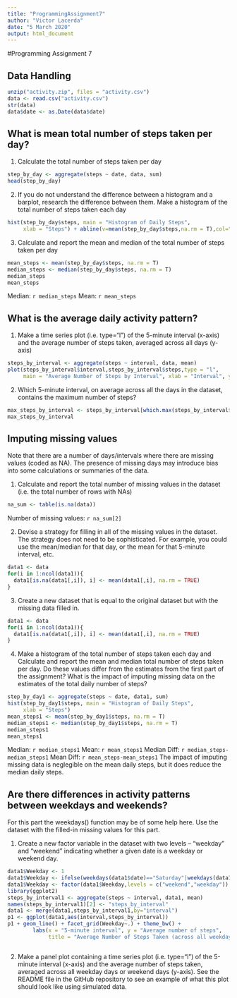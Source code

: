 ```yaml
---
title: "ProgrammingAssignment7"
author: "Victor Lacerda"
date: "5 March 2020"
output: html_document
---
```


#Programming Assignment 7

## Data Handling
```r
unzip("activity.zip", files = "activity.csv")
data <- read.csv("activity.csv")
str(data)
data$date <- as.Date(data$date)
```

## What is mean total number of steps taken per day?
1. Calculate the total number of steps taken per day
```r
step_by_day <- aggregate(steps ~ date, data, sum)
head(step_by_day)
```

2. If you do not understand the difference between a histogram and a barplot, research the difference between them. Make a histogram of the total number of steps taken each day
```r
hist(step_by_day$steps, main = "Histogram of Daily Steps",
     xlab = "Steps") + abline(v=mean(step_by_day$steps,na.rm = T),col="red")

```

3. Calculate and report the mean and median of the total number of steps taken per day
```r
mean_steps <- mean(step_by_day$steps, na.rm = T)
median_steps <- median(step_by_day$steps, na.rm = T)
median_steps
mean_steps
```
Median: `r median_steps`
Mean: `r mean_steps`

## What is the average daily activity pattern?
1. Make a time series plot (i.e. \color{red}{\verb|type = "l"|}type="l") of the 5-minute interval (x-axis) and the average number of steps taken, averaged across all days (y-axis)
```r
steps_by_interval <- aggregate(steps ~ interval, data, mean)
plot(steps_by_interval$interval,steps_by_interval$steps,type = "l",
     main = "Average Number of Steps by Interval", xlab = "Interval", ylab = "Steps")
```

2. Which 5-minute interval, on average across all the days in the dataset, contains the maximum number of steps?
```r
max_steps_by_interval <- steps_by_interval[which.max(steps_by_interval$steps),1]
max_steps_by_interval        
```

## Imputing missing values
Note that there are a number of days/intervals where there are missing values (coded as \color{red}{\verb|NA|}NA). The presence of missing days may introduce bias into some calculations or summaries of the data.

1. Calculate and report the total number of missing values in the dataset (i.e. the total number of rows with \color{red}{\verb|NA|}NAs)
```r
na_sum <- table(is.na(data))   
```
Number of missing values: `r na_sum[2]`

2. Devise a strategy for filling in all of the missing values in the dataset. The strategy does not need to be sophisticated. For example, you could use the mean/median for that day, or the mean for that 5-minute interval, etc.
```r
data1 <- data
for(i in 1:ncol(data1)){
  data1[is.na(data1[,i]), i] <- mean(data1[,i], na.rm = TRUE)
}
```

3. Create a new dataset that is equal to the original dataset but with the missing data filled in.
```r
data1 <- data
for(i in 1:ncol(data1)){
  data1[is.na(data1[,i]), i] <- mean(data1[,i], na.rm = TRUE)
}
```

4. Make a histogram of the total number of steps taken each day and Calculate and report the mean and median total number of steps taken per day. Do these values differ from the estimates from the first part of the assignment? What is the impact of imputing missing data on the estimates of the total daily number of steps?
```r
step_by_day1 <- aggregate(steps ~ date, data1, sum)
hist(step_by_day1$steps, main = "Histogram of Daily Steps",
     xlab = "Steps")
mean_steps1 <- mean(step_by_day1$steps, na.rm = T)
median_steps1 <- median(step_by_day1$steps, na.rm = T)
median_steps1
mean_steps1

```
Median: `r median_steps1`
Mean: `r mean_steps1`
Median Diff: `r median_steps-median_steps1`
Mean Diff: `r mean_steps-mean_steps1`
The impact of imputing missing data is neglegible on the mean daily steps, but it does reduce the median daily steps.

## Are there differences in activity patterns between weekdays and weekends?
For this part the \color{red}{\verb|weekdays()|}weekdays() function may be of some help here. Use the dataset with the filled-in missing values for this part.

1. Create a new factor variable in the dataset with two levels – “weekday” and “weekend” indicating whether a given date is a weekday or weekend day.
```r
data1$Weekday <- 1
data1$Weekday <- ifelse(weekdays(data1$date)=="Saturday"|weekdays(data1$date)=="Sunday","weekend","weekday")
data1$Weekday <- factor(data1$Weekday,levels = c("weekend","weekday"))
library(ggplot2)
steps_by_interval1 <- aggregate(steps ~ interval, data1, mean)
names(steps_by_interval1)[2] <- "steps_by_interval"
data1 <- merge(data1,steps_by_interval1,by="interval")
p1 <- ggplot(data1,aes(interval,steps_by_interval))
p1 + geom_line() + facet_grid(Weekday~.) + theme_bw() + 
        labs(x = "5-minute interval", y = "Average number of steps",
             title = "Average Number of Steps Taken (across all weekday days or weekend days)")



```

2. Make a panel plot containing a time series plot (i.e. \color{red}{\verb|type = "l"|}type="l") of the 5-minute interval (x-axis) and the average number of steps taken, averaged across all weekday days or weekend days (y-axis). See the README file in the GitHub repository to see an example of what this plot should look like using simulated data.

